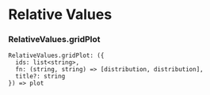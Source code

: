 # Relative Values

### RelativeValues.gridPlot

```
RelativeValues.gridPlot: ({
  ids: list<string>,
  fn: (string, string) => [distribution, distribution],
  title?: string
}) => plot
```
